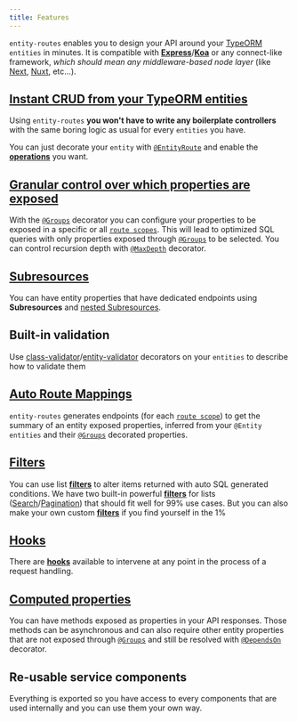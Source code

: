 ```yaml
---
title: Features
---
```


`entity-routes` enables you to design your API around your [TypeORM](https://github.com/typeorm/typeorm/) `entities` in
minutes. It is compatible with [**Express**](https://expressjs.com/)/[**Koa**](https://koajs.com/) or any connect-like
framework, _which should mean any middleware-based node layer_ (like [Next](http://nextjs.org/),
[Nuxt](http://nuxtjs.org/), etc...).

## [Instant CRUD from your TypeORM entities](/entity-route/introduction)

Using `entity-routes` **you won't have to write any boilerplate controllers** with the same boring logic as usual for
every `entities` you have.

You can just decorate your `entity` with [`@EntityRoute`](/entity-routes/introduction) and enable the
[**operations**](/entity-routes/operations) you want.

## [Granular control over which properties are exposed](/entity-route/groups)

With the [`@Groups`](/groups) decorator you can configure your properties to be exposed in a specific or all
[`route scopes`](/entity-routes/route-scope/). This will lead to optimized SQL queries with only properties exposed
through [`@Groups`](/definitions#groups) to be selected. You can control recursion depth with
[`@MaxDepth`](/definitions#maxdepth) decorator.

## [Subresources](/entity-route/subresource)

You can have entity properties that have dedicated endpoints using **Subresources** and
[nested Subresources](/entity-route/subresource#nesting).

## Built-in validation

Use
[class-validator](https://github.com/typestack/class-validator)/[entity-validator](https://github.com/astahmer/entity-validator)
decorators on your `entities` to describe how to validate them

## [Auto Route Mappings](/entity-route/route-scope#inferred-mapping)

`entity-routes` generates endpoints (for each [`route scope`](/entity-routes/route-scope/)) to get the summary of an
entity exposed properties, inferred from your `@Entity` `entities` and their [`@Groups`](/definitions#groups) decorated
properties.

## [Filters](/filters/introduction)

You can use list [**filters**](/filters/introduction) to alter items returned with auto SQL generated conditions. We
have two built-in powerful [**filters**](/filters/introduction) for lists
([Search](/internals/filters/search-filter)/[Pagination](/internals/filters/pagination-filter)) that should fit well for
99% use cases. But you can also make your own custom [**filters**](/filters/introduction) if you find yourself in the 1%

## [Hooks](/entity-route/hooks)

There are [**hooks**](/entity-routes/hooks/) available to intervene at any point in the process of a request handling.

## [Computed properties](/entity-groups/groups/computed-property)

You can have methods exposed as properties in your API responses. Those methods can be asynchronous and can also require
other entity properties that are not exposed through [`@Groups`](/definitions#groups) and still be resolved with
[`@DependsOn`](/definitions#dependson) decorator.

## Re-usable service components

Everything is exported so you have access to every components that are used internally and you can use them your own
way.
